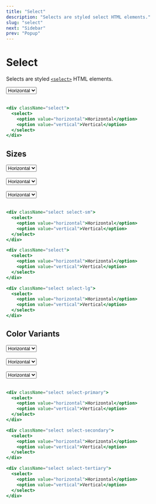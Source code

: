 ```yaml
---
title: "Select"
description: "Selects are styled select HTML elements."
slug: "select"
next: "Sidebar"
prev: "Popup"
---
```


# Select

Selects are styled [`<select>`](https://developer.mozilla.org/en-US/docs/Web/HTML/Element/select) HTML elements.

<div className="select">
  <select>
    <option value="horizontal">Horizontal</option>
    <option value="vertical">Vertical</option>
  </select>
</div>
<br />

```jsx
<div className="select">
  <select>
    <option value="horizontal">Horizontal</option>
    <option value="vertical">Vertical</option>
  </select>
</div>
```

## Sizes

<div className="select select-sm">
  <select>
    <option value="horizontal">Horizontal</option>
    <option value="vertical">Vertical</option>
  </select>
</div>
<br />
<div className="select select">
  <select>
    <option value="horizontal">Horizontal</option>
    <option value="vertical">Vertical</option>
  </select>
</div>
<br />
<div className="select select-lg">
  <select>
    <option value="horizontal">Horizontal</option>
    <option value="vertical">Vertical</option>
  </select>
</div>
<br />

```jsx
<div className="select select-sm">
  <select>
    <option value="horizontal">Horizontal</option>
    <option value="vertical">Vertical</option>
  </select>
</div>

<div className="select">
  <select>
    <option value="horizontal">Horizontal</option>
    <option value="vertical">Vertical</option>
  </select>
</div>

<div className="select select-lg">
  <select>
    <option value="horizontal">Horizontal</option>
    <option value="vertical">Vertical</option>
  </select>
</div>
```

## Color Variants

<div className="select select-primary">
  <select>
    <option value="horizontal">Horizontal</option>
    <option value="vertical">Vertical</option>
  </select>
</div>
<br />
<div className="select select-secondary">
  <select>
    <option value="horizontal">Horizontal</option>
    <option value="vertical">Vertical</option>
  </select>
</div>
<br />
<div className="select select-tertiary">
  <select>
    <option value="horizontal">Horizontal</option>
    <option value="vertical">Vertical</option>
  </select>
</div>
<br />

```jsx
<div className="select select-primary">
  <select>
    <option value="horizontal">Horizontal</option>
    <option value="vertical">Vertical</option>
  </select>
</div>

<div className="select select-secondary">
  <select>
    <option value="horizontal">Horizontal</option>
    <option value="vertical">Vertical</option>
  </select>
</div>

<div className="select select-tertiary">
  <select>
    <option value="horizontal">Horizontal</option>
    <option value="vertical">Vertical</option>
  </select>
</div>
```
